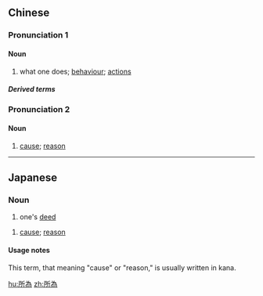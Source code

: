 {{also|所为}}
==Chinese==
{{zh-forms|s=所为}}

===Pronunciation 1===
{{zh-pron
|m=suǒwéi
|c=so2 wai4
|h=pfs=só-vì
|mn=só͘-ûi
|cat=n
}}

====Noun====
{{zh-noun}}

# what one does; [[behaviour]]; [[action]]s

=====Derived terms=====
{{zh-der|所作所為}}

===Pronunciation 2===
{{zh-pron
|m=suǒwèi
|c=so2 wai6
|cat=n
}}

====Noun====
{{zh-noun}}

# [[cause]]; [[reason]]

----

==Japanese==
{{ja-kanjitab|所|為}}

===Noun===
{{ja-noun|しょい}}

# one's [[deed]]

{{ja-noun|せい}}
# [[cause]]; [[reason]]

====Usage notes====
This term, that meaning "cause" or "reason," is usually written in kana.

[[hu:所為]]
[[zh:所為]]